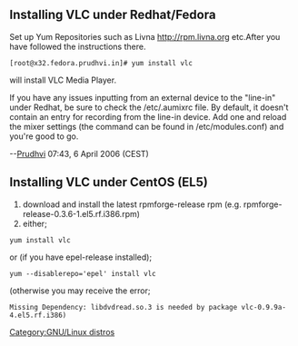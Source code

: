 == Installing VLC under Redhat/Fedora ==

Set up Yum Repositories such as Livna http://rpm.livna.org etc.After you have followed the instructions there.

 [root@x32.fedora.prudhvi.in]# yum install vlc

will install VLC Media Player.


If you have any issues inputting from an external device to the "line-in" under Redhat, be sure to check the /etc/.aumixrc file. By default, it doesn't contain an entry for recording from the line-in device. Add one and reload the mixer settings (the command can be found in /etc/modules.conf) and you're good to go.

--[[User:Prudhvi|Prudhvi]] 07:43, 6 April 2006 (CEST)

== Installing VLC under CentOS (EL5) ==

# download and install the latest rpmforge-release rpm (e.g. rpmforge-release-0.3.6-1.el5.rf.i386.rpm)
# either;

 yum install vlc

or (if you have epel-release installed);

 yum --disablerepo='epel' install vlc

(otherwise you may receive the error; 
 Missing Dependency: libdvdread.so.3 is needed by package vlc-0.9.9a-4.el5.rf.i386)

[[Category:GNU/Linux distros]]